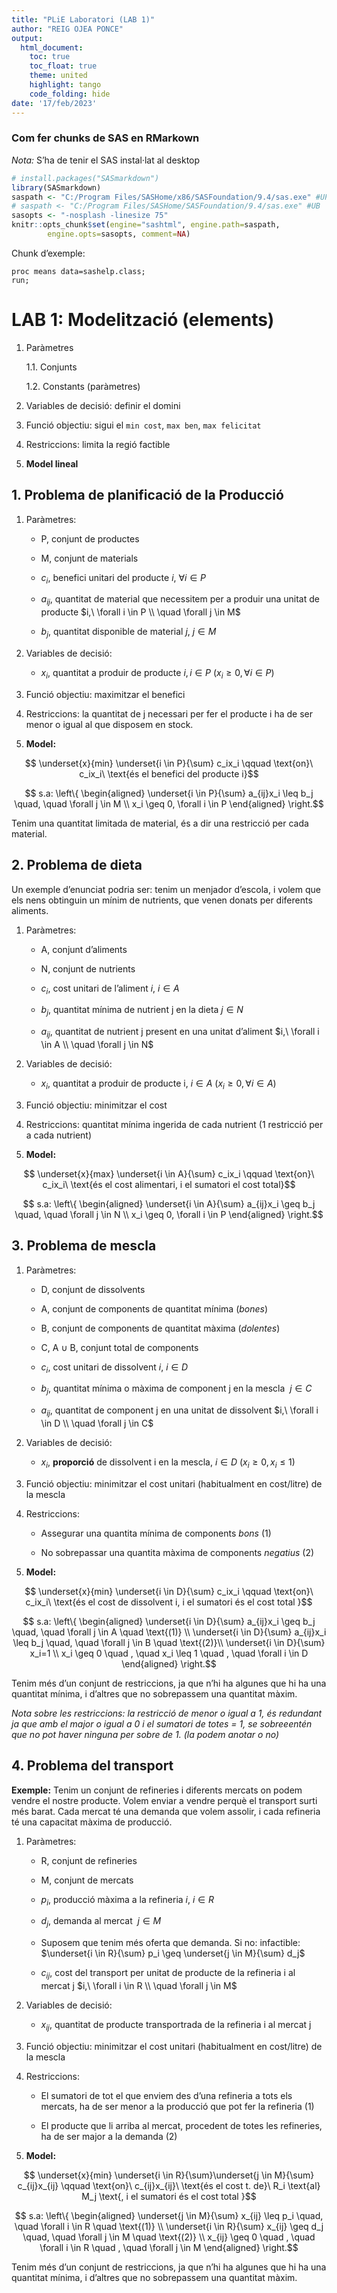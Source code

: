 ---
title: "PLiE Laboratori (LAB 1)"
author: "REIG OJEA PONCE"
output:
  html_document:
    toc: true
    toc_float: true
    theme: united
    highlight: tango
    code_folding: hide
date: '17/feb/2023'
---

### Com fer chunks de SAS en RMarkown

*Nota:* S'ha de tenir el SAS instal·lat al desktop

```{r, warning=F, message=F}
# install.packages("SASmarkdown")
library(SASmarkdown)
saspath <- "C:/Program Files/SASHome/x86/SASFoundation/9.4/sas.exe" #UPC
# saspath <- "C:/Program Files/SASHome/SASFoundation/9.4/sas.exe" #UB
sasopts <- "-nosplash -linesize 75"
knitr::opts_chunk$set(engine="sashtml", engine.path=saspath, 
        engine.opts=sasopts, comment=NA)
```



Chunk d'exemple:
```{sas}
proc means data=sashelp.class;
run;
```


# LAB 1: Modelització (elements)

1. Paràmetres

   1.1. Conjunts
   
   1.2. Constants (paràmetres)
   
2. Variables de decisió: definir el domini

3. Funció objectiu: sigui el `min cost`, `max ben`, `max felicitat`

4. Restriccions: limita la regió factible

5. **Model lineal**

## 1. Problema de planificació de la Producció

1. Paràmetres:

    - P, conjunt de productes
   
    - M, conjunt de materials
    
    - $c_i$, benefici unitari del producte $i,\ \forall i \in P$
    
    - $a_{ij}$, quantitat de material que necessitem per a produir una unitat de producte $i,\ \forall i \in P \\ \quad \forall j \in M$
    
    - $b_j$, quantitat disponible de material $j,\ j \in M$

2. Variables de decisió:

    - $x_i$, quantitat a produir de producte $i, i \in P$ ($x_i \geq 0, \forall i \in P$)
    
3. Funció objectiu: maximitzar el benefici

4. Restriccions:  la quantitat de j necessari per fer el producte i ha de ser menor o igual al que disposem en stock.
    
5. **Model:**

$$ \underset{x}{min} \underset{i \in P}{\sum} c_ix_i \qquad \text{on}\ c_ix_i\ \text{és el benefici del producte i}$$

$$ s.a: \left\{ \begin{aligned} 
  \underset{i \in P}{\sum} a_{ij}x_i \leq b_j \quad, \quad \forall j \in M \\
  x_i \geq 0, \forall i \in P
\end{aligned} \right.$$



Tenim una quantitat limitada de material, és a dir una restricció per cada material.



## 2. Problema de dieta

Un exemple d'enunciat podria ser: tenim un menjador d'escola, i volem que els nens obtinguin un mínim de nutrients, que venen donats per diferents aliments.

1. Paràmetres:

    - A, conjunt d'aliments
   
    - N, conjunt de nutrients
    
    - $c_i$, cost unitari de l'aliment $i,\ i \in A$
    
    - $b_j$, quantitat mínima de nutrient j en la dieta $j \in N$
    
    - $a_{ij}$, quantitat de nutrient j present en una unitat d'aliment $i,\ \forall i \in A \\ \quad \forall j \in N$
    


2. Variables de decisió:

    - $x_i$, quantitat a produir de producte i, $i \in A$ ($x_i \geq 0, \forall i \in A$)
    

3. Funció objectiu: minimitzar el cost

4. Restriccions: quantitat mínima ingerida de cada nutrient (1 restricció per a cada nutrient)

5. **Model:**

$$ \underset{x}{max} \underset{i \in A}{\sum} c_ix_i \qquad \text{on}\ c_ix_i\ \text{és el cost alimentari, i el sumatori el cost total}$$

$$ s.a: \left\{ \begin{aligned} 
 \underset{i \in A}{\sum} a_{ij}x_i \geq b_j \quad, \quad \forall j \in N  \\
  x_i \geq 0, \forall i \in P
\end{aligned} \right.$$


## 3. Problema de mescla

1. Paràmetres:

    - D, conjunt de dissolvents
   
    - A, conjunt de components de quantitat mínima (*bones*)
    
    - B, conjunt de components de quantitat màxima (*dolentes*)
    
    - C, A $\cup$ B, conjunt total de components
    
    - $c_i$, cost unitari de dissolvent $i,\ i \in D$
    
    - $b_j$, quantitat mínima o màxima de component j en la mescla $\ j \in C$
    
    - $a_{ij}$, quantitat de component j en una unitat de dissolvent $i,\ \forall i \in D \\ \quad \forall j \in C$
    
   

2. Variables de decisió:

    - $x_i$, **proporció** de dissolvent i en la mescla, $i \in D$ ($x_i \geq 0, x_i \leq 1$)
    
3. Funció objectiu: minimitzar el cost unitari (habitualment en cost/litre) de la mescla

4. Restriccions:

    - Assegurar una quantita mínima de components *bons* (1)
    
    - No sobrepassar una quantita màxima de components *negatius* (2)
    
5. **Model:**

$$ \underset{x}{min} \underset{i \in D}{\sum} c_ix_i \qquad \text{on}\ c_ix_i\ \text{és el cost de dissolvent i, i el sumatori és el cost total }$$

$$ s.a: \left\{ \begin{aligned} 
  \underset{i \in D}{\sum} a_{ij}x_i \geq b_j \quad, \quad \forall j \in A \quad \text{(1)} \\
  \underset{i \in D}{\sum} a_{ij}x_i \leq b_j \quad, \quad \forall j \in B  \quad \text{(2)}\\
  \underset{i \in D}{\sum} x_i=1 \\
  x_i \geq 0 \quad , \quad  x_i \leq 1 \quad , \quad \forall i \in D
\end{aligned} \right.$$

Tenim més d'un conjunt de restriccions, ja que n'hi ha algunes que hi ha una quantitat mínima, i d'altres que no sobrepassem una quantitat màxim.

*Nota sobre les restriccions: la restricció de menor o igual a 1, és redundant ja que amb el major o igual a 0 i el sumatori de totes = 1, se sobreeentén que no pot haver ninguna per sobre de 1. (la podem anotar o no)*

## 4. Problema del transport

**Exemple:** Tenim un conjunt de refineries i diferents mercats on podem vendre el nostre producte. Volem enviar a vendre perquè el transport surti més barat. Cada mercat té una demanda que volem assolir, i cada refineria té una capacitat màxima de producció.

1. Paràmetres:

    - R, conjunt de refineries
   
    - M, conjunt de mercats
    
    - $p_i$, producció màxima a la refineria $i,\ i \in R$
    
    - $d_j$, demanda al mercat $\ j \in M$
    
    - Suposem que tenim més oferta que demanda. Si no: infactible: $\underset{i \in R}{\sum} p_i \geq \underset{j \in M}{\sum} d_j$
    
    - $c_{ij}$, cost del transport per unitat de producte de la refineria i al mercat j $i,\ \forall i \in R \\ \quad \forall j \in M$
    
   

2. Variables de decisió:

    - $x_{ij}$, quantitat de producte transportrada de la refineria i al mercat j
    
3. Funció objectiu: minimitzar el cost unitari (habitualment en cost/litre) de la mescla

4. Restriccions:

    - El sumatori de tot el que enviem des d'una refineria a tots els mercats, ha de ser menor a la producció que pot fer la refineria (1)
    
    - El producte que li arriba al mercat, procedent de totes les refineries, ha de ser major a la demanda (2)
    
5. **Model:**

$$ \underset{x}{min} \underset{i \in R}{\sum}\underset{j \in M}{\sum} c_{ij}x_{ij} \qquad \text{on}\ c_{ij}x_{ij}\ \text{és el cost t. de}\ R_i \text{al} M_j \text{, i el sumatori és el cost total }$$

$$ s.a: \left\{ \begin{aligned} 
  \underset{j \in M}{\sum} x_{ij} \leq p_i \quad, \quad \forall i \in R \quad \text{(1)} \\
  \underset{i \in R}{\sum} x_{ij} \geq d_j \quad, \quad \forall j \in M \quad \text{(2)} \\
  x_{ij} \geq 0 \quad , \quad \forall i \in R \quad , \quad \forall j \in M
\end{aligned} \right.$$

Tenim més d'un conjunt de restriccions, ja que n'hi ha algunes que hi ha una quantitat mínima, i d'altres que no sobrepassem una quantitat màxim.

